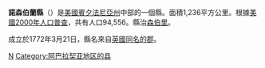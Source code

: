 <!--[[File:Map_of_Pennsylvania_highlighting_Northumberland_County.svg|175px]]-->
{{NoteTA|G1=USState}}
{{Infobox U.S. County
|county  = 諾森伯蘭縣
|state = 賓夕法尼亞州
|en county  = Northumberland County
|en state = Pennsylvania
|seal = Northumberland County pa seal.jpg
|founded = 1772年3月21日
|seat = [[森伯里_(宾夕法尼亚州)|森伯里]]
|largest city = 森伯里
|area_total_sq_mi = 477
|area_water_sq_mi = 17
|area percentage = 3.66%
|census yr = 2000
|pop = 94556
|density_km2 = 79
|web = www.northumberlandco.org
}}
'''諾森伯蘭縣'''（{{lang-en|Northumberland County}}）是[[美國|美國]][[賓夕法尼亞州|賓夕法尼亞州]]中部的一個縣。面積1,236平方公里。根據[[美國2000年人口普查|美國2000年人口普查]]，共有人口94,556。縣治[[森伯里_(賓夕法尼亞州)|森伯里]]。

成立於1772年3月21日，縣名來自[[英國|英國]][[諾森伯蘭郡|同名的郡]]。

{{Pennsylvania-stub}}
{{Pennsylvania}}

[[Category:賓夕法尼亞州行政區劃|N]]
[[Category:阿巴拉契亚地区的县|Category:阿巴拉契亚地区的县]]
